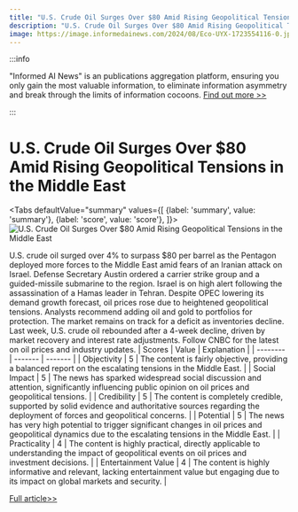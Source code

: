 ```yaml
---
title: "U.S. Crude Oil Surges Over $80 Amid Rising Geopolitical Tensions in the Middle East"
description: "U.S. Crude Oil Surges Over $80 Amid Rising Geopolitical Tensions in the Middle East"
image: https://image.informedainews.com/2024/08/Eco-UYX-1723554116-0.jpg
---
```



:::info

"Informed AI News" is an publications aggregation platform, ensuring you only gain the most valuable information, to eliminate information asymmetry and break through the limits of information cocoons.  [Find out more >>](/)

:::

# U.S. Crude Oil Surges Over $80 Amid Rising Geopolitical Tensions in the Middle East


<Tabs
	defaultValue="summary"
	values={[
	{label: 'summary', value: 'summary'},
	{label: 'score', value: 'score'},
]}>
<TabItem value="summary">
<img
  src="https://image.informedainews.com/2024/08/Eco-UYX-1723554116-0.jpg"
  alt="U.S. Crude Oil Surges Over $80 Amid Rising Geopolitical Tensions in the Middle East"
/>



U.S. crude oil surged over 4% to surpass $80 per barrel as the Pentagon deployed more forces to the Middle East amid fears of an Iranian attack on Israel. Defense Secretary Austin ordered a carrier strike group and a guided-missile submarine to the region. Israel is on high alert following the assassination of a Hamas leader in Tehran. Despite OPEC lowering its demand growth forecast, oil prices rose due to heightened geopolitical tensions. Analysts recommend adding oil and gold to portfolios for protection. The market remains on track for a deficit as inventories decline. Last week, U.S. crude oil rebounded after a 4-week decline, driven by market recovery and interest rate adjustments. Follow CNBC for the latest on oil prices and industry updates.
</TabItem>
<TabItem value="score">
	| Scores     | Value   | Explanation |
	| -------- | ------- | ------- |
	| Objectivity  | 5    | The content is fairly objective, providing a balanced report on the escalating tensions in the Middle East.    |
	| Social Impact | 5     | The news has sparked widespread social discussion and attention, significantly influencing public opinion on oil prices and geopolitical tensions.    |
	| Credibility    | 5    | The content is completely credible, supported by solid evidence and authoritative sources regarding the deployment of forces and geopolitical concerns.    |
	| Potential    | 5    | The news has very high potential to trigger significant changes in oil prices and geopolitical dynamics due to the escalating tensions in the Middle East.    |
	| Practicality    | 4    | The content is highly practical, directly applicable to understanding the impact of geopolitical events on oil prices and investment decisions.    |
	| Entertainment Value    | 4    | The content is highly informative and relevant, lacking entertainment value but engaging due to its impact on global markets and security.    |
</TabItem>
</Tabs>

[Full article>>](https://www.cnbc.com/2024/08/12/crude-oil-prices-today.html)

